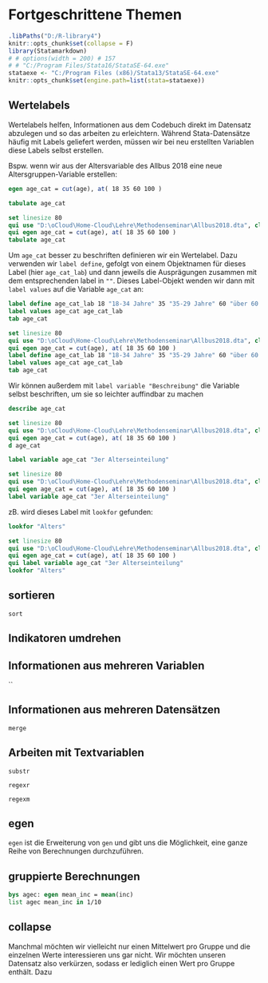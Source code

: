 # Fortgeschrittene Themen {#adva}

```r
.libPaths("D:/R-library4")
knitr::opts_chunk$set(collapse = F)
library(Statamarkdown)
# # options(width = 200) # 157
# # "C:/Program Files/Stata16/StataSE-64.exe"
stataexe <- "C:/Program Files (x86)/Stata13/StataSE-64.exe"
knitr::opts_chunk$set(engine.path=list(stata=stataexe))
```

## Wertelabels 
Wertelabels helfen, Informationen aus dem Codebuch direkt im Datensatz abzulegen und so das arbeiten zu erleichtern. Während Stata-Datensätze häufig mit Labels geliefert werden, müssen wir bei neu erstellten Variablen diese Labels selbst erstellen.

Bspw. wenn wir aus der Altersvariable des Allbus 2018 eine neue Altersgruppen-Variable erstellen:
```stata
egen age_cat = cut(age), at( 18 35 60 100 )
```
```stata
tabulate age_cat
```
```stata
set linesize 80
qui use "D:\oCloud\Home-Cloud\Lehre\Methodenseminar\Allbus2018.dta", clear
qui egen age_cat = cut(age), at( 18 35 60 100 ) 
tabulate age_cat
```

Um `age_cat` besser zu beschriften definieren wir ein Wertelabel. Dazu verwenden wir `label define`, gefolgt von einem Objektnamen für dieses Label (hier `age_cat_lab`) und dann jeweils die Ausprägungen zusammen mit dem entsprechenden label in `""`. Dieses Label-Objekt wenden wir dann mit `label values` auf die Variable `age_cat` an:
```stata
label define age_cat_lab 18 "18-34 Jahre" 35 "35-29 Jahre" 60 "über 60 Jahre" 
label values age_cat age_cat_lab
tab age_cat
```

```stata
set linesize 80
qui use "D:\oCloud\Home-Cloud\Lehre\Methodenseminar\Allbus2018.dta", clear
qui egen age_cat = cut(age), at( 18 35 60 100 ) 
label define age_cat_lab 18 "18-34 Jahre" 35 "35-29 Jahre" 60 "über 60 Jahre" 
label values age_cat age_cat_lab
tab age_cat
```

Wir können außerdem mit `label variable "Beschreibung"` die Variable selbst beschriften, um sie so leichter auffindbar zu machen 
```stata
describe age_cat
```

```stata
set linesize 80
qui use "D:\oCloud\Home-Cloud\Lehre\Methodenseminar\Allbus2018.dta", clear
qui egen age_cat = cut(age), at( 18 35 60 100 ) 
d age_cat
```

```stata
label variable age_cat "3er Alterseinteilung"
```

```stata
set linesize 80
qui use "D:\oCloud\Home-Cloud\Lehre\Methodenseminar\Allbus2018.dta", clear
qui egen age_cat = cut(age), at( 18 35 60 100 ) 
label variable age_cat "3er Alterseinteilung"
```
zB. wird dieses Label mit `lookfor` gefunden:
```stata
lookfor "Alters"
```
```stata
set linesize 80
qui use "D:\oCloud\Home-Cloud\Lehre\Methodenseminar\Allbus2018.dta", clear
qui egen age_cat = cut(age), at( 18 35 60 100 ) 
qui label variable age_cat "3er Alterseinteilung"
lookfor "Alters"
```

## sortieren

`sort`

## Indikatoren umdrehen

## Informationen aus mehreren Variablen

``

## Informationen aus mehreren Datensätzen

`merge`

## Arbeiten mit Textvariablen

`substr`

`regexr`

`regexm`


## egen {#egen}

`egen` ist die Erweiterung von `gen` und gibt uns die Möglichkeit, eine ganze Reihe von Berechnungen durchzuführen.

## gruppierte Berechnungen

```stata
bys agec: egen mean_inc = mean(inc)
list agec mean_inc in 1/10
```



## collapse

Manchmal möchten wir vielleicht nur einen Mittelwert pro Gruppe und die einzelnen Werte interessieren uns gar nicht. Wir möchten unseren Datensatz also verkürzen, sodass er lediglich einen Wert pro Gruppe enthält. Dazu
